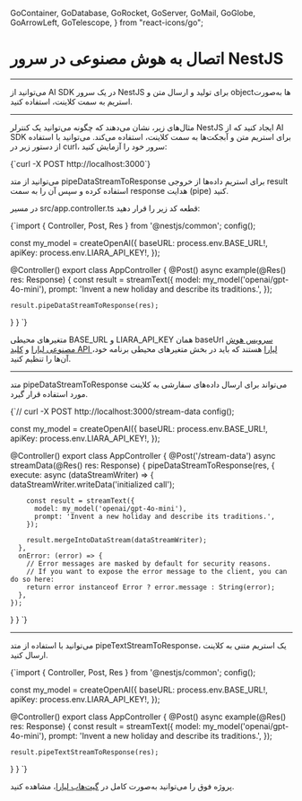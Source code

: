 
  GoContainer,
  GoDatabase,
  GoRocket,
  GoServer,
  GoMail,
  GoGlobe,
  GoArrowLeft,
  GoTelescope,
} from "react-icons/go";


 <Layout>
<Head>
<title>مستندات اتصال به AI در سرور NestJS - لیارا</title>
<meta property="og:title" content="مستندات خدمات رایانش ابری لیارا" />
<meta property="og:description" content="مستندات مربوط به آشنایی با نحوه اتصال به سرویس هوش مصنوعی لیارا در سرور NestJS"  />
<meta property="og:image" content="https://media.liara.ir/logos/liara-poster.jpg" />
</Head>


# اتصال به هوش مصنوعی در سرور NestJS
<hr className="mb-2" />

می‌توانید از AI SDK در یک سرور NestJS برای تولید و ارسال متن و objectها به‌صورت استریم به سمت کلاینت، استفاده کنید.

<hr className="mb-2" />
<Section id='examples' title='مثال‌ها' />

مثال‌های زیر، 
نشان می‌دهند که چگونه می‌توانید یک کنترلر NestJS ایجاد کنید که از AI SDK برای استریم متن و آبجکت‌ها به سمت کلاینت، استفاده می‌کند.
می‌توانید با استفاده از دستور زیر در <Important>curl</Important>، سرور خود را آزمایش کنید:

<div className="h-2" />
<div dir='ltr'>
    <Highlight className="bash">
        {`curl -X POST http://localhost:3000`}
    </Highlight>
</div>
<div className="h-2" />

<Section id='data-stream' title='استریم داده‌ها' />

می‌توانید از متد <Important>pipeDataStreamToResponse</Important> برای استریم داده‌ها از خروجی result استفاده کرده و سپس آن را به سمت response هدایت (pipe) کنید.
<div className="h-4" />

در مسیر <Important>src/app.controller.ts</Important> قطعه کد زیر را قرار دهید:

<div className="h-2" />
<div dir='ltr'>
    <Highlight className="js">
        {`import { Controller, Post, Res } from '@nestjs/common';
config();

const my_model = createOpenAI({
  baseURL: process.env.BASE_URL!,
  apiKey: process.env.LIARA_API_KEY!,
});

@Controller()
export class AppController {
  @Post()
  async example(@Res() res: Response) {
    const result = streamText({
      model: my_model('openai/gpt-4o-mini'),
      prompt: 'Invent a new holiday and describe its traditions.',
    });

    result.pipeDataStreamToResponse(res);
  }
}
`}
    </Highlight>
</div>
<div className="h-2" />
<Alert variant="info">
<p>
متغیرهای محیطی <Important>BASE_URL</Important> و <Important>LIARA_API_KEY</Important> همان baseUrl <a href="https://liara.ir/products/ai/" className="text-[#2196f3]">سرویس هوش مصنوعی لیارا</a> و <a href="/references/api/about/#api-access-key" className="text-[#2196f3]">کلید API لیارا</a> هستند که باید در بخش متغیرهای محیطی برنامه خود، آن‌ها را تنظیم کنید. 
</p>
</Alert>


<hr className="mb-2" />
<Section id='sending-custom-data' title='ارسال داده‌های سفارشی' />

متد <Important>pipeDataStreamToResponse</Important> می‌تواند برای ارسال داده‌های سفارشی به کلاینت مورد استفاده قرار گیرد.

<div className="h-2" />
<div dir='ltr'>
    <Highlight className="js">
        {`// curl -X POST http://localhost:3000/stream-data
config();

const my_model = createOpenAI({
  baseURL: process.env.BASE_URL!,
  apiKey: process.env.LIARA_API_KEY!,
});

@Controller()
export class AppController {
  @Post('/stream-data')
  async streamData(@Res() res: Response) {
    pipeDataStreamToResponse(res, {
      execute: async (dataStreamWriter) => {
        dataStreamWriter.writeData('initialized call');

        const result = streamText({
          model: my_model('openai/gpt-4o-mini'),
          prompt: 'Invent a new holiday and describe its traditions.',
        });

        result.mergeIntoDataStream(dataStreamWriter);
      },
      onError: (error) => {
        // Error messages are masked by default for security reasons.
        // If you want to expose the error message to the client, you can do so here:
        return error instanceof Error ? error.message : String(error);
      },
    });
  }
}
`}
    </Highlight>
</div>

<hr className="mb-2" />
<Section id='text-stream' title='استریم متن' />

می‌توانید با استفاده از متد <Important>pipeTextStreamToResponse</Important>، یک استریم متنی به کلاینت ارسال کنید.

<div className="h-2" />
<div dir='ltr'>
    <Highlight className="js">
        {`import { Controller, Post, Res } from '@nestjs/common';
config();

const my_model = createOpenAI({
  baseURL: process.env.BASE_URL!,
  apiKey: process.env.LIARA_API_KEY!,
});

@Controller()
export class AppController {
  @Post()
  async example(@Res() res: Response) {
    const result = streamText({
      model: my_model('openai/gpt-4o-mini'),
      prompt: 'Invent a new holiday and describe its traditions.',
    });

    result.pipeTextStreamToResponse(res);
  }
}
`}
    </Highlight>
</div>
<div className="h-2" />


<Alert variant="success">
<p>
پروژه فوق را می‌توانید به‌صورت کامل در <a href="https://github.com/liara-cloud/ai-sdk-examples/tree/master/API-Servers/nest" className="text-[#2196f3]">گیت‌هاب لیارا</a>، مشاهده کنید. 
</p>
</Alert>


</Layout>
